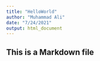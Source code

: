 ```yaml
---
title: "HelloWorld"
author: "Muhammad Ali"
date: "7/24/2021"
output: html_document
---
```


## This is a Markdown file